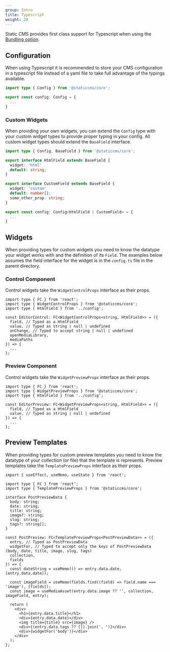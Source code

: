 ```yaml
---
group: Intro
title: Typescript
weight: 20
---
```


Static CMS provides first class support for Typescript when using the [Bundling option](/docs/add-to-your-site-bundling).

## Configuration

When using Typescript it is recommended to store your CMS configuration in a typescript file instead of a yaml file to take full advantage of the typings available.

```ts
import type { Config } from '@staticcms/core';

export const config: Config = {
  ...
}
```

### Custom Widgets

When providing your own widgets, you can extend the `Config` type with your custom widget types to provide proper typing in your config. All custom widget types should extend the `BaseField` interface.

```ts
import type { Config, BaseField } from '@staticcms/core';

export interface HtmlField extends BaseField {
  widget: 'html'
  default: string;
}

export interface CustomField extends BaseField {
  widget: 'custom'
  default: number[];
  some_other_prop: string;
}

export const config: Config<HtmlField | CustomField> = {
  ...
}
```

## Widgets

When providing types for custom widgets you need to know the datatype your widget works with and the definition of its `Field`. The examples below assumes the field interface for the widget is in the `config.ts` file in the parent directory.

### Control Component

Control widgets take the `WidgetControlProps` interface as their props.

```tsx
import type { FC } from 'react';
import type { WidgetControlProps } from '@staticcms/core';
import type { HtmlField } from '../config';

const EditorControl: FC<WidgetControlProps<string, HtmlField>> = ({
  field, // Typed as a HtmlField
  value, // Typed as string | null | undefined
  onChange, // Typed to accept string | null | undefined
  openMediaLibrary,
  mediaPaths
}) => {
  ...
};
```

### Preview Component

Control widgets take the `WidgetPreviewProps` interface as their props.

```tsx
import type { FC } from 'react';
import type { WidgetPreviewProps } from '@staticcms/core';
import type { HtmlField } from '../config';

const EditorPreview: FC<WidgetPreviewProps<string, HtmlField>> = ({
  field, // Typed as a HtmlField
  value, // Typed as string | null | undefined
}) => {
  ...
};
```

## Preview Templates

When providing types for custom preview templates you need to know the datatype of your collection (or file) that the template is represents. Preview templates take the `TemplatePreviewProps` interface as their props.

```tsx
import { useEffect, useMemo, useState } from 'react';

import type { FC } from 'react';
import type { TemplatePreviewProps } from '@staticcms/core';

interface PostPreviewData {
  body: string;
  date: string;
  title: string;
  image?: string;
  slug: string;
  tags?: string[];
}

const PostPreview: FC<TemplatePreviewProps<PostPreviewData>> = ({
  entry, // Typed as PostPreviewData
  widgetFor, // Typed to accept only the keys of PostPreviewData (body, date, title, image, slug, tags)
  collection,
  fields
}) => {
  const dateString = useMemo(() => entry.data.date, [entry.data.date]);

  const imageField = useMemo(fields.find((field) => field.name === 'image'), [fields]);
  const image = useMediaAsset(entry.data.image ?? '', collection, imageField, entry);

  return (
    <div>
      <h1>{entry.data.title}</h1>
      <div>{entry.data.date}</div>
      <img title={title} src={image} />
      <div>{(entry.data.tags ?? []).join(', ')}</div>
      <div>{widgetFor('body')}</div>
    </div>
  );
};
```
